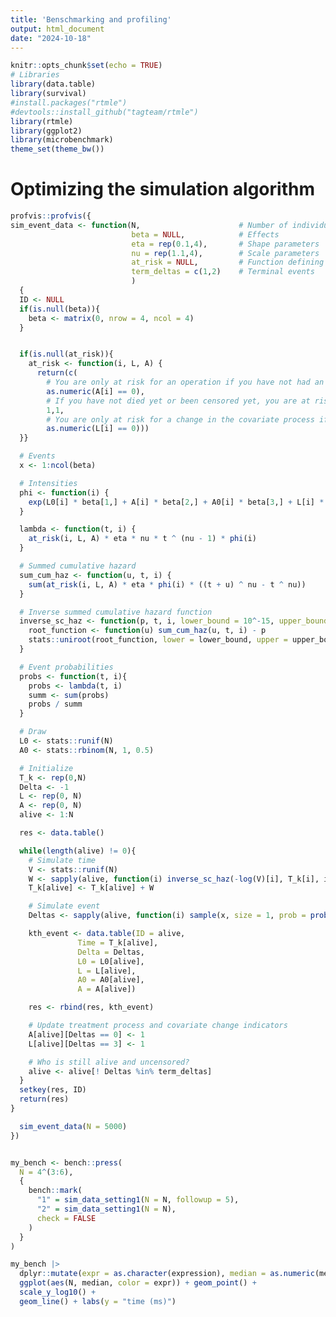 ```yaml
---
title: 'Benschmarking and profiling'
output: html_document
date: "2024-10-18"
---
```


```r
knitr::opts_chunk$set(echo = TRUE)
# Libraries
library(data.table)
library(survival)
#install.packages("rtmle")
#devtools::install_github("tagteam/rtmle")
library(rtmle)
library(ggplot2)
library(microbenchmark)
theme_set(theme_bw())
```

# Optimizing the simulation algorithm


```r
profvis::profvis({
sim_event_data <- function(N,                      # Number of individuals
                           beta = NULL,            # Effects
                           eta = rep(0.1,4),       # Shape parameters
                           nu = rep(1.1,4),        # Scale parameters
                           at_risk = NULL,         # Function defining the setting
                           term_deltas = c(1,2)    # Terminal events
                           )
  {
  ID <- NULL
  if(is.null(beta)){
    beta <- matrix(0, nrow = 4, ncol = 4)
  }


  if(is.null(at_risk)){
    at_risk <- function(i, L, A) {
      return(c(
        # You are only at risk for an operation if you have not had an operation yet
        as.numeric(A[i] == 0),
        # If you have not died yet or been censored yet, you are at risk for dying or being censored
        1,1,
        # You are only at risk for a change in the covariate process if you have not had a change yet
        as.numeric(L[i] == 0)))
  }}

  # Events
  x <- 1:ncol(beta)

  # Intensities
  phi <- function(i) {
    exp(L0[i] * beta[1,] + A[i] * beta[2,] + A0[i] * beta[3,] + L[i] * beta[4,])
  }

  lambda <- function(t, i) {
    at_risk(i, L, A) * eta * nu * t ^ (nu - 1) * phi(i)
  }

  # Summed cumulative hazard
  sum_cum_haz <- function(u, t, i) {
    sum(at_risk(i, L, A) * eta * phi(i) * ((t + u) ^ nu - t ^ nu))
  }

  # Inverse summed cumulative hazard function
  inverse_sc_haz <- function(p, t, i, lower_bound = 10^-15, upper_bound = 100) {
    root_function <- function(u) sum_cum_haz(u, t, i) - p
    stats::uniroot(root_function, lower = lower_bound, upper = upper_bound)$root
  }

  # Event probabilities
  probs <- function(t, i){
    probs <- lambda(t, i)
    summ <- sum(probs)
    probs / summ
  }

  # Draw
  L0 <- stats::runif(N)
  A0 <- stats::rbinom(N, 1, 0.5)

  # Initialize
  T_k <- rep(0,N)
  Delta <- -1
  L <- rep(0, N)
  A <- rep(0, N)
  alive <- 1:N

  res <- data.table()

  while(length(alive) != 0){
    # Simulate time
    V <- stats::runif(N)
    W <- sapply(alive, function(i) inverse_sc_haz(-log(V)[i], T_k[i], i))
    T_k[alive] <- T_k[alive] + W

    # Simulate event
    Deltas <- sapply(alive, function(i) sample(x, size = 1, prob = probs(T_k[i], i)) - 1)

    kth_event <- data.table(ID = alive,
               Time = T_k[alive],
               Delta = Deltas,
               L0 = L0[alive],
               L = L[alive],
               A0 = A0[alive],
               A = A[alive])

    res <- rbind(res, kth_event)

    # Update treatment process and covariate change indicators
    A[alive][Deltas == 0] <- 1
    L[alive][Deltas == 3] <- 1

    # Who is still alive and uncensored?
    alive <- alive[! Deltas %in% term_deltas]
  }
  setkey(res, ID)
  return(res)
}

  sim_event_data(N = 5000)
})


my_bench <- bench::press(
  N = 4^(3:6),
  {
    bench::mark(
      "1" = sim_data_setting1(N = N, followup = 5),
      "2" = sim_data_setting1(N = N),
      check = FALSE
    )
  }
)

my_bench |>
  dplyr::mutate(expr = as.character(expression), median = as.numeric(median)) |> 
  ggplot(aes(N, median, color = expr)) + geom_point() + 
  scale_y_log10() +
  geom_line() + labs(y = "time (ms)")
```










